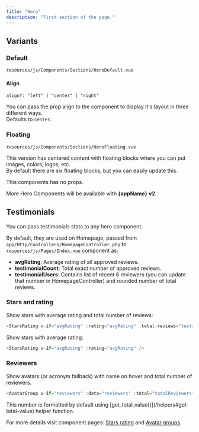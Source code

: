 ```yaml
---
title: "Hero"
description: "First section of the page."
---
```



## Variants

### Default

`resources/js/Components/Sections/HeroDefault.vue`

#### Align

`align?: "left" | "center" | "right"`

You can pass the prop align to the component to display it's layout in three different ways.<br />
Defaults to `center`.

### Floating

`resources/js/Components/Sections/HeroFloating.vue`

This version has centered content with floating blocks where you can put images, colors, logos, etc.<br />
By default there are six floating blocks, but you can easily update this.

This components has no props.

<Info>More Hero Components will be available with **{appName}** **v2**.</Info>

## Testimonials

You can pass testimonials stats to any hero component.

By default, they are used on Homepage, passed from `app/Http/Controllers/HomepageController.php` to `resources/js/Pages/Index.vue` component as:

- **avgRating**: Average rating of all approved reviews.
- **testimonialCount**: Total exact number of approved reviews.
- **testimonialUsers**: Contains list of recent 6 reviewers (you can update that number in HomepageController) and rounded number of total reviews.

### Stars and rating

Show stars with average rating and total number of reviews:

```javascript
<StarsRating v-if="avgRating" :rating="avgRating" :total-reviews="testimonialCount" />
```

Show stars with average rating:

```javascript
<StarsRating v-if="avgRating" :rating="avgRating" />
```

### Reviewers

Show avatars (or acronym fallback) with name on hover and total number of reviewers.

```javascript
<AvatarGroup v-if="reviewers" :data="reviewers" :total="totalReviewers" />
```

<Note>
  This number is formatted by default using
  [get_total_value()](/helpers#get-total-value) helper function.
</Note>

For more details visit component pages: [Stars rating](/components/extras/stars-rating) and [Avatar groups](/components/extras/avatar-groups).

